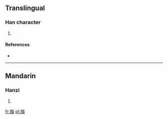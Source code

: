 ==Translingual==

===Han character===
{{Han char|rn=86|rad=火|as=09|sn=13|four=|canj=火心心日 (FPPA)}}

# {{defn|Han|sort=火09}}

====References====
* {{Han ref|kx=0678.161|dkj=19244|hdz=32216.100|uh=716F|ud=29039}}

----

==Mandarin==

===Hanzi===
{{cmn-hanzi|pin=[[j]] (jie)|wg=chi<sup>e</sup>}}

# {{defn|lang=cmn|sort=火09}}

[[fr:煯]]
[[pl:煯]]
